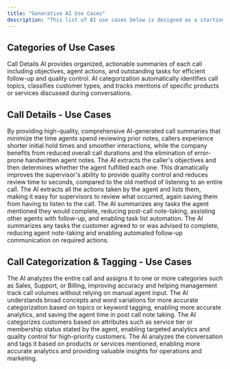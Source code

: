 ```yaml
---
title: "Generative AI Use Cases"
description: "This list of AI use cases below is designed as a starting point for conversations with customers about the powerful AI capabilities built into the Emma System. It highlights key features that can be demonstrated out of the box, while also allowing for expansion through custom AI prompting based on specific business needs. As AI technology and speech-to-text engines continue to evolve, Emma remains flexible—letting customers choose the newer AI models that best meet their goals—ensuring that output quality improves over time."
---
```


## Categories of Use Cases

<CardGroup cols={2}>
  <Card title="Call Details " icon="phone-plus" color="#403c9e">
    Call Details AI provides organized, actionable summaries of each call including objectives, agent actions, and outstanding tasks for efficient follow-up and quality control.
  </Card>
  <Card title="Call Categorization & Tagging" icon="address-card" color="#ff0000">
    AI categorization automatically identifies call topics, classifies customer types, and tracks mentions of specific products or services discussed during conversations.
  </Card>
  <Card title="Quality Control ">
    
  </Card>
  <Card title="Agent Performance Analysis">
    
  </Card>
  <Card title="Compliance ">
    
  </Card>
  <Card title="Agent Coaching">
    
  </Card>
  <Card title="Chat with Data">
    
  </Card>
</CardGroup>

## <Icon icon="phone-plus" color="#0014fa" size={24} />  Call Details - Use Cases

<Card title="Summary">
  By providing high-quality, comprehensive AI-generated call summaries that minimize the time agents spend reviewing prior notes, callers experience shorter initial hold times and smoother interactions, while the company benefits from reduced overall call durations and the elimination of error-prone handwritten agent notes.
</Card>

<Card title="Satisfaction of the Customer's Objectives ">
  The AI extracts the caller's objectives and then determines whether the agent fulfilled each one. This dramatically improves the supervisor's ability to provide quality control and reduces review time to seconds, compared to the old method of listening to an entire call.
</Card>

<Card title="Agent's Actions">
  The AI extracts all the actions taken by the agent and lists them, making it easy for supervisors to review what occurred, again saving them from having to listen to the call.
</Card>

<Card title="Agent's Post-Call Task List">
  The AI summarizes any tasks the agent mentioned they would complete, reducing post-call note-taking, assisting other agents with follow-up, and enabling task list automation.
</Card>

<Card title="Customer's Post-Call Task List">
  The AI summarizes any tasks the customer agreed to or was advised to complete, reducing agent note-taking and enabling automated follow-up communication on required actions.
</Card>

## <Icon icon="address-card" color="#ff0303" size={30} /> Call Categorization & Tagging - Use Cases

<Card title="Call Category">
  The AI analyzes the entire call and assigns it to one or more categories such as Sales, Support, or Billing, improving accuracy and helping management track call volumes without relying on manual agent input.
</Card>

<Card title="Topic or Keyword Tagging">
  The AI understands broad concepts and word variations for more accurate categorization based on topics or keyword tagging, enabling more accurate analytics, and saving the agent time in post call note taking.
</Card>

<Card title="Customer Categorization ">
  The AI categorizes customers based on attributes such as service tier or membership status stated by the agent, enabling targeted analytics and quality control for high-priority customers.
</Card>

<Card title="Product or Service Tagging">
  The AI analyzes the conversation and tags it based on products or services mentioned, enabling more accurate analytics and providing valuable insights for operations and marketing.
</Card>

## 
